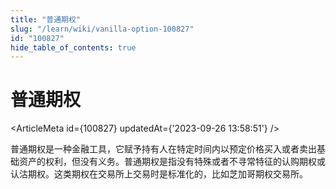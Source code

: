 ```yaml
---
title: "普通期权"
slug: "/learn/wiki/vanilla-option-100827"
id: "100827"
hide_table_of_contents: true
---
```



# 普通期权

<ArticleMeta id={100827} updatedAt={'2023-09-26 13:58:51'} />
<div className='border-solid border-b border-t-0 my-4 border-[var(--ifm-color-gray-300)]' />

普通期权是一种金融工具，它赋予持有人在特定时间内以预定价格买入或者卖出基础资产的权利，但没有义务。普通期权是指没有特殊或者不寻常特征的认购期权或认沽期权。这类期权在交易所上交易时是标准化的，比如芝加哥期权交易所。
